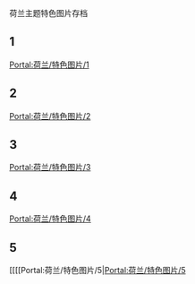荷兰主题特色图片存档

== 1 ==
[[Portal:荷兰/特色图片/1|Portal:荷兰/特色图片/1]]
{{Portal:荷兰/特色图片/1}}

== 2 ==
[[Portal:荷兰/特色图片/2|Portal:荷兰/特色图片/2]]
{{Portal:荷兰/特色图片/2}}

== 3 ==
[[Portal:荷兰/特色图片/3|Portal:荷兰/特色图片/3]]
{{Portal:荷兰/特色图片/3}}

== 4 ==
[[Portal:荷兰/特色图片/4|Portal:荷兰/特色图片/4]]
{{Portal:荷兰/特色图片/4}}

== 5 ==
[[[[Portal:荷兰/特色图片/5|[[Portal:荷兰/特色图片/5]]
{{Portal:荷兰/特色图片/5}}